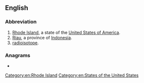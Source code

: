 {{also|Appendix:Variations of "ri"}}
==English==

===Abbreviation===
{{rfc-header|Abbreviation}}
{{head|en|abbreviation}}

# [[Rhode Island]], a state of the [[United States of America]].
# [[Riau]], a province of [[Indonesia]].
# [[radioisotope]].

===Anagrams===
* {{anagrams|en|IR|Ir.|ir-}}

[[Category:en:Rhode Island]]
[[Category:en:States of the United States]]